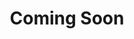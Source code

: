 ---
layout: "../../components/LayoutBlogPost.astro"
title: "Coming Soon"
excerpt: "My blog is still a work in progress. Stay tuned for more content!"
image:
    url: "/images/blog/cover_analytics.jpeg"
    alt: "Blog Coming Soon"
publishedAt: 2024-05-02
---